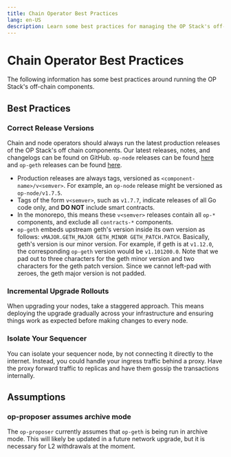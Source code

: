 ```yaml
---
title: Chain Operator Best Practices
lang: en-US
description: Learn some best practices for managing the OP Stack's off-chain components.
---
```



# Chain Operator Best Practices

The following information has some best practices around running the OP Stack's
off-chain components.

## Best Practices

### Correct Release Versions

Chain and node operators should always run the latest production releases of
the OP Stack's off chain components. Our latest releases, notes, and changelogs
can be found on GitHub. `op-node` releases can be found [here](https://github.com/ethereum-optimism/optimism/releases)
and `op-geth` releases can be found [here](https://github.com/ethereum-optimism/op-geth/releases).

*   Production releases are always tags, versioned as
    `<component-name>/v<semver>`. For example, an `op-node` release might be
    versioned as `op-node/v1.7.5`.
*   Tags of the form `v<semver>`, such as `v1.7.7`, indicate releases of all
    Go code only, and **DO NOT** include smart contracts.
*   In the monorepo, this means these `v<semver>` releases contain all `op-*`
    components, and exclude all `contracts-*` components.
*   `op-geth` embeds upstream geth's version inside its own version as follows:
    `vMAJOR.GETH_MAJOR GETH_MINOR GETH_PATCH.PATCH`. Basically, geth's version is
    our minor version. For example, if geth is at `v1.12.0`, the corresponding
    `op-geth` version would be `v1.101200.0`. Note that we pad out to three
    characters for the geth minor version and two characters for the geth patch
    version. Since we cannot left-pad with zeroes, the geth major version is not
    padded.

### Incremental Upgrade Rollouts 

When upgrading your nodes, take a staggered approach. This means deploying the
upgrade gradually across your infrastructure and ensuring things work as
expected before making changes to every node.

### Isolate Your Sequencer 

You can isolate your sequencer node, by not connecting it directly to the
internet. Instead, you could handle your ingress traffic behind a proxy. Have 
the proxy forward traffic to replicas and have them gossip the transactions 
internally.

## Assumptions

### op-proposer assumes archive mode 

The `op-proposer` currently assumes that `op-geth` is being run in archive
mode. This will likely be updated in a future network upgrade, but it is 
necessary for L2 withdrawals at the moment.
